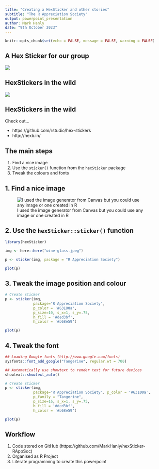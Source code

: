 ```yaml
---
title: "Creating a HexSticker and other stories"
subtitle: "The R Appreciation Society"
output: powerpoint_presentation
author: Mark Hanly
date: "9th October 2023"
---
```


```r
knitr::opts_chunk$set(echo = FALSE, message = FALSE, warning = FALSE)
```

## A Hex Sticker for our group

![](rappsoc-logo.png)

## HexStickers in the wild

![](hexstickers-examples.png)

## HexStickers in the wild

Check out...

* https://github.com/rstudio/hex-stickers 
* http://hexb.in/ 

## The main steps

1. Find a nice image
1. Use the `sticker()` function from the `hexSticker` package
1. Tweak the colours and fonts

## 1. Find a nice image

![I used the image generator from Canvas but you could use any image or one created in R](wine-glass.jpeg)

## 2. Use the `hexSticker::sticker()` function 

```r
library(hexSticker)

img <- here::here("wine-glass.jpeg")

p <- sticker(img, package = "R Appreciation Society")

plot(p)
```

## 3. Tweak the image position and colour

```r
# Create sticker
p <- sticker(img, 
             package="R Appreciation Society", 
             p_color = '#63100a',
             p_size=10, s_x=1, s_y=.75,
             h_fill = '#ded3bf',
             h_color = '#b68e59')

plot(p)
```

## 4. Tweak the font

```r
## Loading Google fonts (http://www.google.com/fonts)
sysfonts::font_add_google("Tangerine", regular.wt = 700)

## Automatically use showtext to render text for future devices
showtext::showtext_auto()

# Create sticker
p <- sticker(img, 
             package="R Appreciation Society", p_color = '#63100a',
             p_family = "Tangerine",
             p_size=16, s_x=1, s_y=.75,
             h_fill = '#ded3bf',
             h_color = '#b68e59')

plot(p)
```

## Workflow

1. Code stored on GitHub (https://github.com/MarkHanly/hexSticker-RAppSoc)
1. Organised as R Project
1. Literate programming to create this powerpoint
